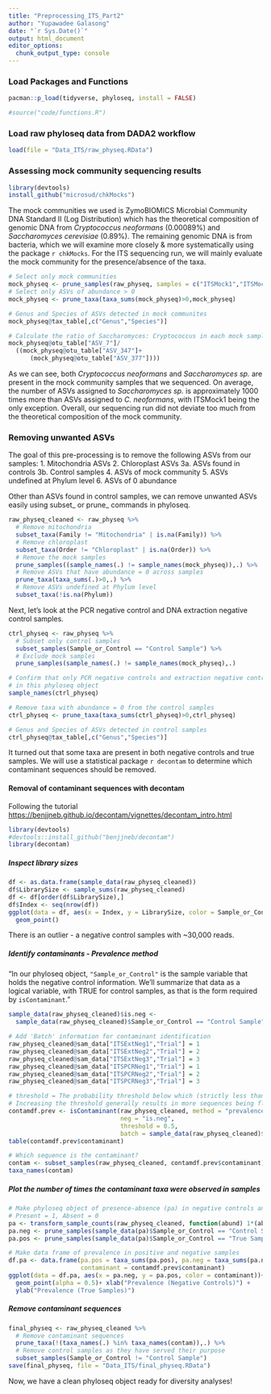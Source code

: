 ```yaml
---
title: "Preprocessing_ITS_Part2"
author: "Yupawadee Galasong"
date: "`r Sys.Date()`"
output: html_document
editor_options: 
  chunk_output_type: console
---
```


### Load Packages and Functions

```r

pacman::p_load(tidyverse, phyloseq, install = FALSE)

#source("code/functions.R")
```

### Load raw phyloseq data from DADA2 workflow

```r

load(file = "Data_ITS/raw_physeq.RData")
```

### Assessing mock community sequencing results

```r
library(devtools)
install_github("microsud/chkMocks")

```

The mock communities we used is ZymoBIOMICS Microbial Community DNA Standard II (Log Distribution) which has the theoretical composition of genomic DNA from *Cryptococcus neoformans* (0.00089%) and *Saccharomyces cerevisiae* (0.89%). The remaining genomic DNA is from bacteria, which we will examine more closely & more systematically using the package `r chkMocks`. For the ITS sequencing run, we will mainly evaluate the mock community for the presence/absence of the taxa.

```r
# Select only mock communities
mock_physeq <- prune_samples(raw_physeq, samples = c("ITSMock1","ITSMock2","ITSMock3"))
# Select only ASVs of abundance > 0
mock_physeq <- prune_taxa(taxa_sums(mock_physeq)>0,mock_physeq)

# Genus and Species of ASVs detected in mock communites
mock_physeq@tax_table[,c("Genus","Species")]

# Calculate the ratio of Saccharomyces: Cryptococcus in each mock samples
mock_physeq@otu_table["ASV_7"]/
  ((mock_physeq@otu_table["ASV_347"]+
      (mock_physeq@otu_table["ASV_377"])))

```

As we can see, both *Cryptococcus neoformans* and *Saccharomyces sp.* are present in the mock community samples that we sequenced. On average, the number of ASVs assigned to *Saccharomyces sp.* is approximately 1000 times more than ASVs assigned to *C. neoformans*, with ITSMock1 being the only exception. Overall, our sequencing run did not deviate too much from the theoretical composition of the mock community.

### Removing unwanted ASVs

The goal of this pre-processing is to remove the following ASVs from our samples: 1. Mitochondria ASVs 2. Chloroplast ASVs 3a. ASVs found in controls 3b. Control samples 4. ASVs of mock community 5. ASVs undefined at Phylum level 6. ASVs of 0 abundance

Other than ASVs found in control samples, we can remove unwanted ASVs easily using subset\_ or prune\_ commands in phyloseq.

```r
raw_physeq_cleaned <- raw_physeq %>% 
  # Remove mitochondria
  subset_taxa(Family != "Mitochondria" | is.na(Family)) %>%
  # Remove chloroplast
  subset_taxa(Order != "Chloroplast" | is.na(Order)) %>%
  # Remove the mock samples
  prune_samples((sample_names(.) != sample_names(mock_physeq)),.) %>%
  # Remove ASVs that have abundance = 0 across samples
  prune_taxa(taxa_sums(.)>0,.) %>%
  # Remove ASVs undefined at Phylum level
  subset_taxa(!is.na(Phylum))

```

Next, let's look at the PCR negative control and DNA extraction negative control samples.

```r
ctrl_physeq <- raw_physeq %>% 
  # Subset only control samples
  subset_samples(Sample_or_Control == "Control Sample") %>%
  # Exclude mock samples
  prune_samples(sample_names(.) != sample_names(mock_physeq),.) 

# Confirm that only PCR negative controls and extraction negative controls are 
# in this phyloseq object
sample_names(ctrl_physeq)

# Remove taxa with abundance = 0 from the control samples
ctrl_physeq <- prune_taxa(taxa_sums(ctrl_physeq)>0,ctrl_physeq)

# Genus and Species of ASVs detected in control samples
ctrl_physeq@tax_table[,c("Genus","Species")]
```

It turned out that some taxa are present in both negative controls and true samples. We will use a statistical package `r decontam` to determine which contaminant sequences should be removed.

#### Removal of contaminant sequences with decontam

Following the tutorial <https://benjjneb.github.io/decontam/vignettes/decontam_intro.html>

```r
library(devtools)
#devtools::install_github("benjjneb/decontam")
library(decontam)
```

##### Inspect library sizes

```r
df <- as.data.frame(sample_data(raw_physeq_cleaned))
df$LibrarySize <- sample_sums(raw_physeq_cleaned)
df <- df[order(df$LibrarySize),]
df$Index <- seq(nrow(df))
ggplot(data = df, aes(x = Index, y = LibrarySize, color = Sample_or_Control))+
  geom_point()

```
There is an outlier - a negative control samples with ~30,000 reads.

##### Identify contaminants - Prevalence method
"In our phyloseq object, `"Sample_or_Control"` is the sample variable that holds the negative control information. We’ll summarize that data as a logical variable, with TRUE for control samples, as that is the form required by `isContaminant`."
```r
sample_data(raw_physeq_cleaned)$is.neg <- 
  sample_data(raw_physeq_cleaned)$Sample_or_Control == "Control Sample"

# Add 'Batch' information for contaminant identification
raw_physeq_cleaned@sam_data["ITSExtNeg1","Trial"] = 1
raw_physeq_cleaned@sam_data["ITSExtNeg2","Trial"] = 2
raw_physeq_cleaned@sam_data["ITSExtNeg3","Trial"] = 3
raw_physeq_cleaned@sam_data["ITSPCRNeg1","Trial"] = 1
raw_physeq_cleaned@sam_data["ITSPCRNeg2","Trial"] = 2
raw_physeq_cleaned@sam_data["ITSPCRNeg3","Trial"] = 3

# threshold = The probability threshold below which (strictly less than) the null-hypothesis (not a contaminant) should be rejected in favor of the alternate hypothesis (contaminant)
# Increasing the threshold generally results in more sequences being flagged as contaminant.
contamdf.prev <- isContaminant(raw_physeq_cleaned, method = "prevalence",
                               neg = "is.neg", 
                               threshold = 0.5, 
                               batch = sample_data(raw_physeq_cleaned)$Trial)
table(contamdf.prev$contaminant)

# Which sequence is the contaminant?
contam <- subset_samples(raw_physeq_cleaned, contamdf.prev$contaminant)
taxa_names(contam)
```

##### Plot the number of times the contaminant taxa were observed in samples
```r
# Make phyloseq object of presence-absence (pa) in negative controls and true sample
# Present = 1, Absent = 0
pa <- transform_sample_counts(raw_physeq_cleaned, function(abund) 1*(abund>0))
pa.neg <- prune_samples(sample_data(pa)$Sample_or_Control == "Control Sample", pa)
pa.pos <- prune_samples(sample_data(pa)$Sample_or_Control == "True Sample", pa)

# Make data frame of prevalence in positive and negative samples
df.pa <- data.frame(pa.pos = taxa_sums(pa.pos), pa.neg = taxa_sums(pa.neg),
                    contaminant = contamdf.prev$contaminant)
ggplot(data = df.pa, aes(x = pa.neg, y = pa.pos, color = contaminant))+
  geom_point(alpha = 0.5)+ xlab("Prevalence (Negative Controls)") + 
  ylab("Prevalence (True Samples)")
```

##### Remove contaminant sequences
```r

final_physeq <- raw_physeq_cleaned %>% 
  # Remove contaminant sequences
  prune_taxa(!(taxa_names(.) %in% taxa_names(contam)),.) %>%
  # Remove control samples as they have served their purpose
  subset_samples(Sample_or_Control != "Control Sample")
save(final_physeq, file = "Data_ITS/final_physeq.RData")
```

Now, we have a clean phyloseq object ready for diversity analyses!